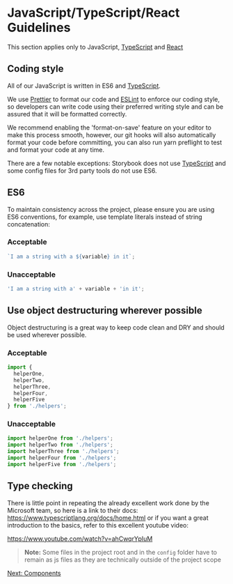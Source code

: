
<Meta title="Docs/Coding Guidelines/Javascript" />

# JavaScript/TypeScript/React Guidelines

This section applies only to JavaScript, [TypeScript] and [React]

## Coding style

All of our JavaScript is written in ES6 and [TypeScript].

We use [Prettier] to format our code and [ESLint] to enforce our coding style,
so developers can write code using their preferred writing style and can be
assured that it will be formatted correctly.

We recommend enabling the 'format-on-save' feature on your editor to make this
process smooth, however, our git hooks will also automatically format your code
before committing, you can also run yarn preflight to test and format your code
at any time.

There are a few notable exceptions: Storybook does not use [TypeScript] and some
config files for 3rd party tools do not use ES6.

## ES6

To maintain consistency across the project, please ensure you are using ES6
conventions, for example, use template literals instead of string concatenation:

### Acceptable

```js
`I am a string with a ${variable} in it`;
```

### Unacceptable

```js
'I am a string with a' + variable + 'in it';
```

## Use object destructuring wherever possible

Object destructuring is a great way to keep code clean and DRY and should be
used wherever possible.

### Acceptable

```js
import {
  helperOne,
  helperTwo,
  helperThree,
  helperFour,
  helperFive
} from './helpers';
```

### Unacceptable

```js
import helperOne from './helpers';
import helperTwo from './helpers';
import helperThree from './helpers';
import helperFour from './helpers';
import helperFive from './helpers';
```

## Type checking

There is little point in repeating the already excellent work done by the
Microsoft team, so here is a link to their docs:
https://www.typescriptlang.org/docs/home.html or if you want a great
introduction to the basics, refer to this excellent youtube video:

https://www.youtube.com/watch?v=ahCwqrYpIuM

> **Note:** Some files in the project root and in the `config` folder have to
> remain as js files as they are technically outside of the project scope

[Next: Components](?path=/story/docs-coding-guidelines-components--page)

[react]: https://reactjs.org/ 'React'
[prettier]: https://prettier.io/ 'Prettier'
[eslint]: https://eslint.org/ 'ESLint'
[typescript]: https://www.typescriptlang.org 'TypeScript'
